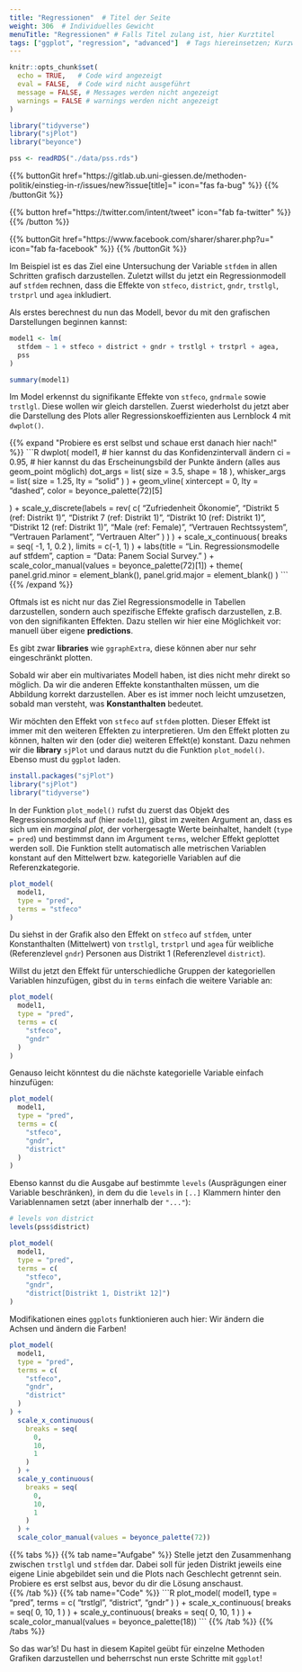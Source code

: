 ```yaml
---
title: "Regressionen"  # Titel der Seite
weight: 306  # Individuelles Gewicht 
menuTitle: "Regressionen" # Falls Titel zulang ist, hier Kurztitel
tags: ["ggplot", "regression", "advanced"]  # Tags hiereinsetzen; Kurzwort, was auf der Seite passsiert
---
```

```r
knitr::opts_chunk$set(
  echo = TRUE,   # Code wird angezeigt
  eval = FALSE,  # Code wird nicht ausgeführt
  message = FALSE, # Messages werden nicht angezeigt
  warnings = FALSE # warnings werden nicht angezeigt
)

library("tidyverse")
library("sjPlot")
library("beyonce")

pss <- readRDS("./data/pss.rds")
```

{{% buttonGit href=\"https\:\/\/gitlab.ub.uni-giessen.de\/methoden-politik\/einstieg-in-r\/issues\/new?issue[title]=\" icon=\"fas fa-bug\" %}} {{% /buttonGit %}} 

{{% button href=\"https\:\/\/twitter.com\/intent\/tweet\" icon=\"fab fa-twitter\" %}} {{% /button %}}

{{% buttonGit href=\"https\:\/\/www.facebook.com\/sharer\/sharer.php?u=\" icon=\"fab fa-facebook\" %}} {{% /buttonGit %}}

Im Beispiel ist es das Ziel eine Untersuchung der Variable `stfdem` in allen Schritten grafisch darzustellen. Zuletzt willst du jetzt ein Regressionmodell auf `stfdem` rechnen, dass die Effekte von `stfeco`, `district`, `gndr`, `trstlgl`, `trstprl` und `agea` inkludiert. 

Als erstes berechnest du nun das Modell, bevor du mit den grafischen Darstellungen beginnen kannst:
```r
model1 <- lm(
  stfdem ~ 1 + stfeco + district + gndr + trstlgl + trstprl + agea,
  pss
)

summary(model1)
```

Im Model erkennst du signifikante Effekte von `stfeco`, `gndrmale` sowie `trstlgl`. Diese wollen wir gleich darstellen. Zuerst wiederholst du jetzt aber die Darstellung des Plots aller Regressionskoeffizienten aus Lernblock 4 mit `dwplot()`.

{{% expand \"Probiere es erst selbst und schaue erst danach hier nach!\" %}}
\`\`\`R
dwplot(
  model1,
  # hier kannst du das Konfidenzintervall ändern
  ci = 0.95, 
  # hier kannst du das Erscheinungsbild der Punkte ändern (alles aus geom_point möglich)
  dot_args = list(
    size = 3.5,
    shape = 18
  ),
  whisker_args = list(
    size = 1.25, 
    lty = "solid"
  )
) +
  geom_vline(
    xintercept = 0,
    lty = "dashed",
    color = beyonce_palette(72)[5]
    
  ) +
  scale_y_discrete(labels = rev(
    c(
      "Zufriedenheit \n Ökonomie", 
      "Distrikt 5 \n(ref: Distrikt 1)",
      "Distrikt 7 \n(ref: Distrikt 1)",
      "Distrikt 10 \n(ref: Distrikt 1)",
      "Distrikt 12 \n(ref: Distrikt 1)",
      "Male \n(ref: Female)",
      "Vertrauen Rechtssystem",
      "Vertrauen Parlament", 
      "Vertrauen Alter"
    )
  )
  ) + 
  scale_x_continuous(
    breaks = seq(
      -1, 
      1,
      0.2
    ),
    limits = c(-1, 1)
  ) +
  labs(title = "Lin. Regressionsmodelle auf stfdem",
       caption = "Data: Panem Social Survey."
  ) +
  scale_color_manual(values = beyonce_palette(72)[1]) +
  theme(
    panel.grid.minor = element_blank(),
    panel.grid.major = element_blank()
  )
\`\`\`
{{% /expand %}}

Oftmals ist es nicht nur das Ziel Regressionsmodelle in Tabellen darzustellen, sondern auch spezifische Effekte grafisch darzustellen, z.B. von den signifikanten Effekten. Dazu stellen wir hier eine Möglichkeit vor: manuell über eigene **predictions**. 

Es gibt zwar **libraries** wie `ggraphExtra`, diese können aber nur sehr eingeschränkt plotten. 

Sobald wir aber ein multivariates Modell haben, ist dies nicht mehr direkt so möglich. Da wir die anderen Effekte konstanthalten müssen, um die Abbildung korrekt darzustellen. Aber es ist immer noch leicht umzusetzen, sobald man versteht, was **Konstanthalten** bedeutet.

Wir möchten den Effekt von `stfeco` auf `stfdem` plotten. Dieser Effekt ist immer mit den weiteren Effekten zu interpretieren. Um den Effekt plotten zu können, halten wir den (oder die) weiteren Effekt(e) konstant. Dazu nehmen wir die **library** `sjPlot` und daraus nutzt du die Funktion `plot_model()`. Ebenso must du `ggplot` laden.

```r
install.packages("sjPlot")
library("sjPlot")
library("tidyverse")
```

In der Funktion `plot_model()` rufst du zuerst das Objekt des Regressionsmodels auf (hier `model1`), gibst im zweiten Argument an, dass es sich um ein *marginal plot*, der vorhergesagte Werte beinhaltet, handelt (`type = pred`) und bestimmst dann im Argument `terms`, welcher Effekt geplottet werden soll. Die Funktion stellt automatisch alle metrischen Variablen konstant auf den Mittelwert bzw. kategorielle Variablen auf die Referenzkategorie. 

```r
plot_model(
  model1, 
  type = "pred",
  terms = "stfeco"
)
```

Du siehst in der Grafik also den Effekt on `stfeco` auf `stfdem`, unter Konstanthalten (Mittelwert) von `trstlgl`, `trstprl` und `agea` für weibliche (Referenzlevel `gndr`) Personen aus Distrikt 1 (Referenzlevel `district`).

Willst du jetzt den Effekt für unterschiedliche Gruppen der kategoriellen Variablen hinzufügen, gibst du in `terms` einfach die weitere Variable an:
```r
plot_model(
  model1, 
  type = "pred",
  terms = c(
    "stfeco",
    "gndr"
  )
)
```

Genauso leicht könntest du die nächste kategorielle Variable einfach hinzufügen:
```r
plot_model(
  model1, 
  type = "pred",
  terms = c(
    "stfeco",
    "gndr",
    "district"
  )
)
```

Ebenso kannst du die Ausgabe auf bestimmte `levels` (Ausprägungen einer Variable beschränken), in dem du die `levels` in `[..]` Klammern hinter den Variablennamen setzt (aber innerhalb der `"..."`):
```r
# levels von district
levels(pss$district)

plot_model(
  model1, 
  type = "pred",
  terms = c(
    "stfeco",
    "gndr",
    "district[Distrikt 1, Distrikt 12]")
)
```

Modifikationen eines `ggplots` funktionieren auch hier: Wir ändern die Achsen und ändern die Farben!
```r
plot_model(
  model1, 
  type = "pred",
  terms = c(
    "stfeco",
    "gndr",
    "district"
  )
) +
  scale_x_continuous(
    breaks = seq(
      0, 
      10, 
      1
    )
  ) +
  scale_y_continuous(
    breaks = seq(
      0, 
      10, 
      1
    )
  ) +
  scale_color_manual(values = beyonce_palette(72))
```

{{% tabs %}}
{{% tab name=\"Aufgabe\" %}}
Stelle jetzt den Zusammenhang zwischen `trstlgl` und `stfdem` dar. Dabei soll für jeden Distrikt jeweils eine eigene Linie abgebildet sein und die Plots nach Geschlecht getrennt sein. Probiere es erst selbst aus, bevor du dir die Lösung anschaust.  
{{% /tab %}}
{{% tab name=\"Code\" %}}
\`\`\`R
plot_model(
  model1, 
  type = "pred",
  terms = c(
    "trstlgl",
    "district",
    "gndr"
  )
) +
  scale_x_continuous(
    breaks = seq(
      0, 
      10, 
      1
    )
  ) +
  scale_y_continuous(
    breaks = seq(
      0, 
      10, 
      1
    )
  ) +
  scale_color_manual(values = beyonce_palette(18))
\`\`\`
{{% /tab %}}
{{% /tabs %}}

So das war's! Du hast in diesem Kapitel geübt für einzelne Methoden Grafiken darzustellen und beherrschst nun erste Schritte mit `ggplot`!